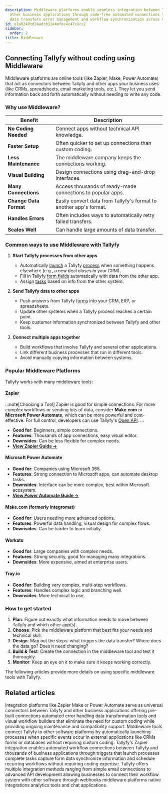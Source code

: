 ```yaml
---
description: Middleware platforms enable seamless integration between Tallyfy and
  other business applications through code-free automated connections that handle
  data transfers error management and workflow synchronization across multiple systems.
id: e1a0249cd24adcb31e4efec4c47c1cc2
sidebar:
  order: 2
title: Middleware
---
```


## Connecting Tallyfy without coding using Middleware

Middleware platforms are online tools (like Zapier, Make, Power Automate) that act as connectors between Tallyfy and other apps your business uses (like CRMs, spreadsheets, email marketing tools, etc.). They let you send information back and forth automatically without needing to write any code.

### Why use Middleware?

| Benefit                | Description                                                      |
|------------------------|------------------------------------------------------------------|
| **No Coding Needed**   | Connect apps without technical API knowledge.                    |
| **Faster Setup**       | Often quicker to set up connections than custom coding.        |
| **Less Maintenance**   | The middleware company keeps the connections working.            |
| **Visual Building**    | Design connections using drag-and-drop interfaces.               |
| **Many Connections**   | Access thousands of ready-made connections to popular apps.      |
| **Change Data Format** | Easily convert data from Tallyfy's format to another app's format. |
| **Handles Errors**     | Often includes ways to automatically retry failed transfers.     |
| **Scales Well**        | Can handle large amounts of data transfer.                       |

### Common ways to use Middleware with Tallyfy

1. **Start Tallyfy processes from other apps**
   - Automatically [launch](/products/pro/launching/) a Tallyfy [process](/products/pro/tracking-and-tasks/processes/) when something happens elsewhere (e.g., a new deal closes in your CRM).
   - Fill in Tallyfy [form fields](/products/pro/tracking-and-tasks/tasks/what-are-form-fields-in-tallyfy/) automatically with data from the other app.
   - Assign [tasks](/products/pro/tracking-and-tasks/tasks/) based on info from the other system.

2. **Send Tallyfy data to other apps**
   - Push answers from Tallyfy [forms](/products/pro/tracking-and-tasks/tasks/what-are-form-fields-in-tallyfy/) into your CRM, ERP, or spreadsheets.
   - Update other systems when a Tallyfy process reaches a certain point.
   - Keep customer information synchronized between Tallyfy and other tools.

3. **Connect multiple apps together**
   - Build workflows that involve Tallyfy and several other applications.
   - Link different business processes that run in different tools.
   - Avoid manually copying information between systems.

### Popular Middleware Platforms

Tallyfy works with many middleware tools:

#### Zapier

:::note[Choosing a Tool]
Zapier is good for simple connections. For more complex workflows or sending lots of data, consider **Make.com** or **Microsoft Power Automate**, which can be more powerful and cost-effective. For full control, developers can use Tallyfy's [Open API](/products/pro/integrations/open-api/).
:::

- **Good for**: Beginners, simple connections.
- **Features**: Thousands of app connections, easy visual editor.
- **Downsides**: Can be less flexible for complex needs.
- [**View Zapier Guide →**](/products/pro/integrations/middleware/zapier/)

#### Microsoft Power Automate

- **Good for**: Companies using Microsoft 365.
- **Features**: Strong connection to Microsoft apps, can automate desktop tasks.
- **Downsides**: Interface can be more complex, best within Microsoft ecosystem.
- [**View Power Automate Guide →**](/products/pro/integrations/middleware/power-automate/)

#### Make.com (formerly Integromat)

- **Good for**: Users needing more advanced options.
- **Features**: Powerful data handling, visual design for complex flows.
- **Downsides**: Can be harder to learn initially.

#### Workato

- **Good for**: Large companies with complex needs.
- **Features**: Strong security, good for managing many integrations.
- **Downsides**: More expensive, aimed at enterprise users.

#### Tray.io

- **Good for**: Building very complex, multi-step workflows.
- **Features**: Handles complex logic and branching well.
- **Downsides**: More technical to use.

### How to get started

1. **Plan**: Figure out exactly what information needs to move between Tallyfy and which other app(s).
2. **Choose**: Pick the middleware platform that best fits your needs and technical skill.
3. **Design**: Map out the steps: what triggers the data transfer? Where does the data go? Does it need changing?
4. **Build & Test**: Create the connection in the middleware tool and test it thoroughly.
5. **Monitor**: Keep an eye on it to make sure it keeps working correctly.

The following articles provide more details on using specific middleware tools with Tallyfy.


<PageTree />


## Related articles
<CardGrid>
<LinkTitleCard header="<b>Middleware > Why use an integration platform (middleware) with Tallyfy</b>" href="/products/pro/integrations/middleware/why-should-i-use-an-integration-platform-with-tallyfy/" > Integration platforms like Zapier Make or Power Automate serve as universal connectors between Tallyfy and other business applications offering pre-built connections automated error handling data transformation tools and visual workflow builders that eliminate the need for custom coding while providing ongoing maintenance and compatibility support. </LinkTitleCard>
<LinkTitleCard header="<b>Triggers > Launch via middleware</b>" href="/products/pro/launching/triggers/via-middleware/" > Middleware tools connect Tallyfy to other software platforms by automatically launching processes when specific events occur in external applications like CRMs forms or databases without requiring custom coding. </LinkTitleCard>
<LinkTitleCard header="<b>Middleware > Zapier</b>" href="/products/pro/integrations/middleware/zapier/" > Tallyfy's Zapier integration enables automated workflow connections between Tallyfy and thousands of business applications through triggers that launch processes complete tasks capture form data synchronize information and schedule recurring workflows without requiring coding expertise. </LinkTitleCard>
<LinkTitleCard header="<b>Pro > Integrations</b>" href="/products/pro/integrations/" > Tallyfy offers multiple integration methods ranging from simple email connections to advanced API development allowing businesses to connect their workflow system with other software through webhooks middleware platforms native integrations analytics tools and chat applications. </LinkTitleCard>
</CardGrid>